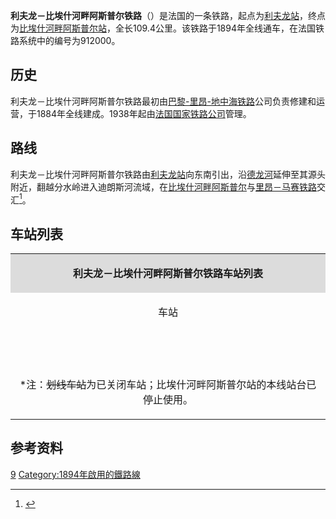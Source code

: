 {{Infobox rail system-route
|collapsed=no
|box_width=
|rail_name=利夫龙－比埃什河畔阿斯普尔铁路<br>{{lang|fr|Ligne de Livron à Aspres-sur-Buëch}}
|banner_color=
|sec_banner_color=
|logo_filename=
|image_width=
|logo_bgcolor=
|logo_note=
|image =912000 - Ligne de Livron à Aspres-sur-Buëch.png
|imagesize=
|caption=利夫龙－比埃什河畔阿斯普尔铁路路线图
|system_map=
|mapimage_width=
|map_bgcolor=
|locale={{FRA}}
|service_type=客货共用
|start=[[利夫龙站|利夫龙站]]、[[比埃什河畔阿斯普尔站|比埃什河畔阿斯普尔站]]
|begin_operation=
|end_operation=
|operation_note=
|system_length=
|length_in_operation=109.4km
|total_length=
|status=
|line_title=线路
|lines=[[单线铁路|单线铁路]]
|stations=
|route_title=线路
|main_route=
|secondary_route=
|branch_route=
|standard=
|main_stations=[[利夫龙站|利夫龙站]]、[[迪镇站|迪镇站]]、[[比埃什河畔阿斯普尔站|比埃什河畔阿斯普尔站]]
|ridership=
|fleet_size=
|max_speed= 
|track_gauge=
|distance_between_mainlines=
|min_radius=
|max_grade=
|block_signal=
|electrified=
|depot=
|operator={{法国交通数据|sncf}}
|franchise=
|hq=
|key_person=
|website=
|route_map=
}}

'''利夫龙－比埃什河畔阿斯普尔铁路'''（{{lang-fr|Ligne de Livron à Aspres-sur-Buëch}}）是法国的一条铁路，起点为[[利夫龙站|利夫龙站]]，终点为[[比埃什河畔阿斯普尔站|比埃什河畔阿斯普尔站]]，全长109.4公里。该铁路于1894年全线通车，在法国铁路系统中的编号为912000。

==历史==

利夫龙－比埃什河畔阿斯普尔铁路最初由[[巴黎-里昂-地中海铁路|巴黎-里昂-地中海铁路]]公司负责修建和运营，于1884年全线建成。1938年起由[[法国国家铁路公司|法国国家铁路公司]]管理。

==路线==
利夫龙－比埃什河畔阿斯普尔铁路由[[利夫龙站|利夫龙站]]向东南引出，沿[[德龙河|德龙河]]延伸至其源头附近，翻越分水岭进入迪朗斯河流域，在[[比埃什河畔阿斯普尔|比埃什河畔阿斯普尔]]与[[里昂－马赛铁路|里昂－马赛铁路]]交汇<ref name="geo">{{Cite web|url=https://www.geoportail.gouv.fr/carte|title=Carte|accessdate=2021-02-15|author=Géoportail|language=fr|publisher=Géoportail|archive-url=https://web.archive.org/web/20170129154129/https://www.geoportail.gouv.fr/carte/|archive-date=2017-01-29|dead-url=no}}</ref>。

==车站列表==
{{Main|{{link-fr|利夫龙－比埃什河畔阿斯普尔铁路路线图|Schéma de la ligne de Livron à Aspres-sur-Buëch}}}}
{| class="wikitable mw-collapsible " style="margin:1em auto 1em auto; font-size:smaller"
|colspan="5" align="center" style="background:#DCDCDC"|'''利夫龙－比埃什河畔阿斯普尔铁路车站列表'''
|-
!align="center" |车站
!align="center" |公里数
!align="center" |交汇路线
!align="center" |本线停靠车种
!align="center" |可换乘交通
|-
|align="center"|{{Arret|Livron|[[利夫龙站|利夫龙站]]}}
|0
|[[巴黎－马赛铁路|巴黎－马赛铁路]]<small>（[[巴黎-里昂火车站|巴黎]]方向）</small>↑<br>[[巴黎－马赛铁路|巴黎－马赛铁路]]<small>（[[马赛圣夏勒站|马赛]]方向）</small>↙
|align="center"|{{法国交通数据|ter|ara}}
|{{法国交通数据|car|07}}<br>{{法国交通数据/城市公共交通|蒙特利马尔}}
|-
|align="center"|{{Arret|<s>Pont-de-Livron|[[利夫龙桥站|利夫龙桥站]]</s>}}
|2.157
|
|
|
|-
|align="center"|{{Arret|Crest|[[克雷斯特站|克雷斯特站]]}}
|17.035
|
|align="center"|{{法国交通数据|ter|ara}}
|
|-
|align="center"|{{Arret|Saillans|[[萨扬站|萨扬站]]}}
|32.782
|
|align="center"|{{法国交通数据|ter|ara}}
|
|-
|align="center"|{{Arret|<s>Le Pont-d'Espenel|埃斯佩内勒桥站</s>}}
|36.631
|
|
|
|-
|align="center"|{{Arret|Die|[[迪镇站|迪镇站]]}}
|53.849
|
|align="center"|{{法国交通数据|ter|ara}}
|{{法国交通数据|car|26}}
|-
|align="center"|{{Arret|Luc-en-Diois|[[迪瓦地区吕克站|迪瓦地区吕克站]]}}
|73.609
|
|align="center"|{{法国交通数据|ter|ara}}
|{{法国交通数据|car|26}}
|-
|align="center"|{{Arret|<s>Beaurières|博里耶尔站</s>}}
|87.240
|
|
|
|-
|align="center" rowspan=2|{{Arret|<s>Aspres-sur-Buëch|[[比埃什河畔阿斯普尔站|比埃什河畔阿斯普尔站]]</s>}}
|109.288
|
|align="center"|{{法国交通数据|ter|ara}}
|
|-
|109.452
|[[里昂－马赛铁路|里昂－马赛铁路]]<small>（[[里昂佩拉什站|里昂]]方向）</small>↗<br>[[里昂－马赛铁路|里昂－马赛铁路]]<small>（[[马赛圣夏勒站|马赛]]方向）</small>↓
|
|
|-
|colspan=5|<nowiki>*</nowiki>注：<s>划线车站</s>为已关闭车站；比埃什河畔阿斯普尔站的本线站台已停止使用。
|}

==参考资料==
{{Reflist}}
[[Category:法國鐵路線|9]]
[[Category:1894年啟用的鐵路線|Category:1894年啟用的鐵路線]]